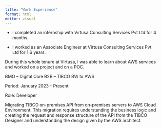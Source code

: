 ```yaml
---
title: "Work Experience"
format: html
editor: visual
---
```


-   I completed an internship with Virtusa Consulting Services Pvt Ltd for 4 months.

-   I worked as an Associate Engineer at Virtusa Consulting Services Pvt Ltd for 1.6 years.

During this whole tenure at Virtusa, I was able to learn about AWS services and worked on a project and on a POC.

BMO – Digital Core B2B – TIBCO BW to AWS

Period: January 2023 - Present

Role: Developer

Migrating TIBCO on-premises API from on-premises servers to AWS Cloud Environment. This migration requires understanding the business logic and creating the request and response structure of the API from the TIBCO Designer and understanding the design given by the AWS architect.
